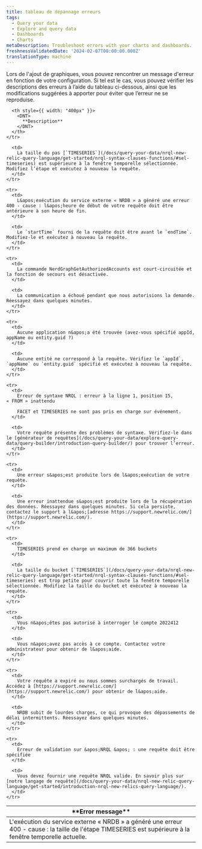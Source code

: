 ```yaml
---
title: tableau de dépannage erreurs
tags:
  - Query your data
  - Explore and query data
  - Dashboards
  - Charts
metaDescription: Troubleshoot errors with your charts and dashboards.
freshnessValidatedDate: '2024-02-07T00:00:00.000Z'
translationType: machine
---
```


Lors de l&apos;ajout de graphiques, vous pouvez rencontrer un message d&apos;erreur en fonction de votre configuration. Si tel est le cas, vous pouvez vérifier les descriptions des erreurs à l’aide du tableau ci-dessous, ainsi que les modifications suggérées à apporter pour éviter que l’erreur ne se reproduise.

<table>
  <thead>
    <tr>
      <th style={{ width: "400px" }}>
        <DNT>
          **Error message**
        </DNT>
      </th>

      <th style={{ width: "400px" }}>
        <DNT>
          **Description**
        </DNT>
      </th>
    </tr>
  </thead>

  <tbody>
    <tr>
      <td>
        L&apos;exécution du service externe « NRDB » a généré une erreur 400 - cause : la taille de l&apos;étape TIMESERIES est supérieure à la fenêtre temporelle actuelle.
      </td>

      <td>
        La taille du pas [`TIMESERIES`](/docs/query-your-data/nrql-new-relic-query-language/get-started/nrql-syntax-clauses-functions/#sel-timeseries) est supérieure à la fenêtre temporelle sélectionnée. Modifiez l’étape et exécutez à nouveau la requête.
      </td>
    </tr>

    <tr>
      <td>
        L&apos;exécution du service externe « NRDB » a généré une erreur 400 - cause : l&apos;heure de début de votre requête doit être antérieure à son heure de fin.
      </td>

      <td>
        Le `startTime` fourni de la requête doit être avant le `endTime`. Modifiez-le et exécutez à nouveau la requête.
      </td>
    </tr>

    <tr>
      <td>
        La commande NerdGraphGetAuthorizedAccounts est court-circuitée et la fonction de secours est désactivée.
      </td>

      <td>
        La communication a échoué pendant que nous autorisions la demande. Réessayez dans quelques minutes.
      </td>
    </tr>

    <tr>
      <td>
        Aucune application n&apos;a été trouvée (avez-vous spécifié appId, appName ou entity.guid ?)
      </td>

      <td>
        Aucune entité ne correspond à la requête. Vérifiez le `appId`, `appName` ou `entity.guid` spécifié et exécutez à nouveau la requête.
      </td>
    </tr>

    <tr>
      <td>
        Erreur de syntaxe NRQL : erreur à la ligne 1, position 15, « FROM » inattendu

        FACET et TIMESERIES ne sont pas pris en charge sur événement.
      </td>

      <td>
        Votre requête présente des problèmes de syntaxe. Vérifiez-le dans le [générateur de requêtes](/docs/query-your-data/explore-query-data/query-builder/introduction-query-builder/) pour trouver l’erreur.
      </td>
    </tr>

    <tr>
      <td>
        Une erreur s&apos;est produite lors de l&apos;exécution de votre requête.
      </td>

      <td>
        Une erreur inattendue s&apos;est produite lors de la récupération des données. Réessayez dans quelques minutes. Si cela persiste, contactez le support à l&apos;[adresse https://support.newrelic.com/](https://support.newrelic.com/).
      </td>
    </tr>

    <tr>
      <td>
        TIMESERIES prend en charge un maximum de 366 buckets
      </td>

      <td>
        La taille du bucket [`TIMESERIES`](/docs/query-your-data/nrql-new-relic-query-language/get-started/nrql-syntax-clauses-functions/#sel-timeseries) est trop petite pour couvrir toute la fenêtre temporelle sélectionnée. Modifiez la taille du bucket et exécutez à nouveau la requête.
      </td>
    </tr>

    <tr>
      <td>
        Vous n&apos;êtes pas autorisé à interroger le compte 2022412
      </td>

      <td>
        Vous n&apos;avez pas accès à ce compte. Contactez votre administrateur pour obtenir de l&apos;aide.
      </td>
    </tr>

    <tr>
      <td>
        Votre requête a expiré ou nous sommes surchargés de travail. Accédez à [https://support.newrelic.com/](https://support.newrelic.com/) pour obtenir de l&apos;aide.
      </td>

      <td>
        NRDB subit de lourdes charges, ce qui provoque des dépassements de délai intermittents. Réessayez dans quelques minutes.
      </td>
    </tr>

    <tr>
      <td>
        Erreur de validation sur &apos;NRQL &apos; : une requête doit être spécifiée
      </td>

      <td>
        Vous devez fournir une requête NRQL valide. En savoir plus sur [notre langage de requête](/docs/query-your-data/nrql-new-relic-query-language/get-started/introduction-nrql-new-relics-query-language/).
      </td>
    </tr>
  </tbody>
</table>